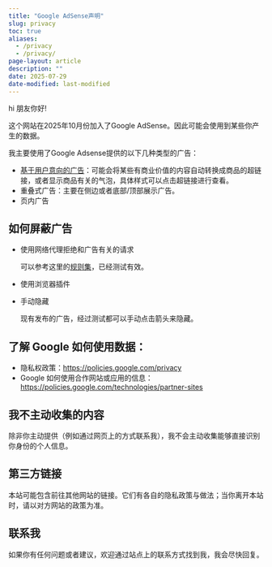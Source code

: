 ```yaml
---
title: "Google AdSense声明"
slug: privacy
toc: true
aliases:
  - /privacy
  - /privacy/
page-layout: article
description: ""
date: 2025-07-29
date-modified: last-modified
---
```


hi 朋友你好!

这个网站在2025年10月份加入了Google AdSense。因此可能会使用到某些你产生的数据。

我主要使用了Google Adsense提供的以下几种类型的广告：

- [基于用户意向的广告](https://support.google.com/adsense/answer/13844047?hl=zh-Hans)：可能会将某些有商业价值的内容自动转换成商品的超链接，或者显示商品有关的气泡，具体样式可以点击超链接进行查看。
- 重叠式广告：主要在侧边或者底部/顶部展示广告。
- 页内广告

## 如何屏蔽广告

- 使用网络代理拒绝和广告有关的请求

  可以参考这里的[规则集](https://github.com/Loyalsoldier/surge-rules)，已经测试有效。

- 使用浏览器插件

- 手动隐藏

  现有发布的广告，经过测试都可以手动点击箭头来隐藏。

## 了解 Google 如何使用数据：
  - 隐私权政策：<https://policies.google.com/privacy>
  - Google 如何使用合作网站或应用的信息：<https://policies.google.com/technologies/partner-sites>

## 我不主动收集的内容
除非你主动提供（例如通过网页上的方式联系我），我不会主动收集能够直接识别你身份的个人信息。


## 第三方链接
本站可能包含前往其他网站的链接。它们有各自的隐私政策与做法；当你离开本站时，请以对方网站的政策为准。

## 联系我
如果你有任何问题或者建议，欢迎通过站点上的联系方式找到我，我会尽快回复。

